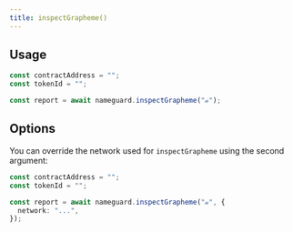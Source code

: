 ```yaml
---
title: inspectGrapheme()
---
```


## Usage

```ts
const contractAddress = "";
const tokenId = "";

const report = await nameguard.inspectGrapheme("𝒶");
```

## Options

You can override the network used for `inspectGrapheme` using the second argument:

```ts
const contractAddress = "";
const tokenId = "";

const report = await nameguard.inspectGrapheme("𝒶", {
  network: "...",
});
```
